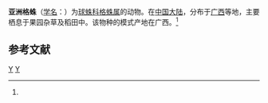 {{Speciesbox
| taxon = Coscinida asiatica
| binomial_authority = (Zhu et Zhang, 1992)<ref name='id13008'>{{cite web| url =http://www.bioinfo.cn/db05/BjdwSpecies.php?action=view&id=13008| title =亚洲格蛛| work =《中国动物物种编目数据库》| publisher =中国科学院微生物研究所| author =中国科学院动物研究所| accessdate =2009-04-28| deadurl =yes| archiveurl =https://web.archive.org/web/20160305071725/http://www.bioinfo.cn/db05/BjdwSpecies.php?action=view&id=13008| archivedate =2016-03-05}}</ref>
}}

'''亚洲格蛛'''（[[学名|学名]]：{{lang|la|''Coscinida asiatica''}}）为[[球蛛科|球蛛科]][[格蛛属|格蛛属]]的动物。在[[中国大陆|中国大陆]]，分布于[[广西|广西]]等地，主要栖息于果园杂草及稻田中。该物种的模式产地在广西。<ref name='id13008'/>

== 参考文献 ==
{{reflist}}

{{蜘蛛小作品}}

{{taxonbar}}
[[Category:_1992年描述的动物|Y]]
[[Category:格蛛属|Y]]